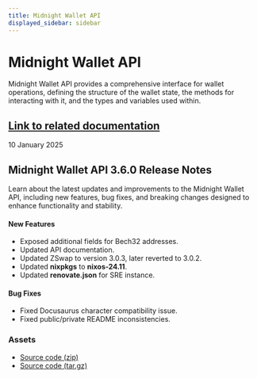 ```yaml
---
title: Midnight Wallet API
displayed_sidebar: sidebar
---
```


# Midnight Wallet API

Midnight Wallet API provides a comprehensive interface for wallet operations, defining the structure of the wallet state, the methods for interacting with it, and the types and variables used within.

[Link to related documentation](../../develop/reference/midnight-api/wallet-api/)
---

<div 
  style={{
    marginTop: '0',
    fontSize: '1rem',
    fontWeight: 'normal',
    marginBottom: '0.5rem'
  }}
>
  10 January 2025
</div>

## Midnight Wallet API 3.6.0 Release Notes

Learn about the latest updates and improvements to the Midnight Wallet API, including new features, bug fixes, and breaking changes designed to enhance functionality and stability.

#### New Features  

- Exposed additional fields for Bech32 addresses.  
- Updated API documentation.  
- Updated ZSwap to version 3.0.3, later reverted to 3.0.2.  
- Updated **nixpkgs** to **nixos-24.11**.  
- Updated **renovate.json** for SRE instance.  

#### Bug Fixes  

- Fixed Docusaurus character compatibility issue.  
- Fixed public/private README inconsistencies.

### Assets

- [Source code (zip)](https://github.com/input-output-hk/midnight-wallet-api/archive/refs/tags/v3.6.0.zip)
- [Source code (tar.gz)](https://github.com/input-output-hk/midnight-wallet-api/archive/refs/tags/v3.6.0.tar.gz)

